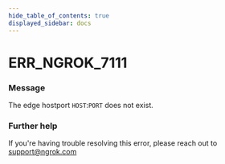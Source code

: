 ```yaml
---
hide_table_of_contents: true
displayed_sidebar: docs
---
```



# ERR_NGROK_7111

### Message

The edge hostport `HOST`:`PORT` does not exist.

<ErrorDetails error="err_ngrok_7111" />

### Further help

If you're having trouble resolving this error, please reach out to [support@ngrok.com](mailto:support@ngrok.com?subject=Help%20with%20ERR_NGROK_7111)
